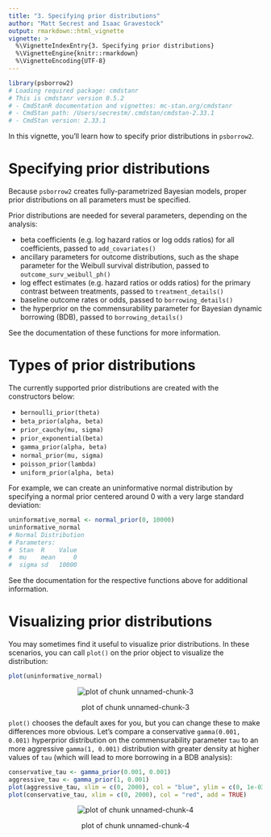 ```yaml
---
title: "3. Specifying prior distributions"
author: "Matt Secrest and Isaac Gravestock"
output: rmarkdown::html_vignette
vignette: >
  %\VignetteIndexEntry{3. Specifying prior distributions}
  %\VignetteEngine{knitr::rmarkdown}
  %\VignetteEncoding{UTF-8}
---
```





```r
library(psborrow2)
# Loading required package: cmdstanr
# This is cmdstanr version 0.5.2
# - CmdStanR documentation and vignettes: mc-stan.org/cmdstanr
# - CmdStan path: /Users/secrestm/.cmdstan/cmdstan-2.33.1
# - CmdStan version: 2.33.1
```


In this vignette, you'll learn how to specify prior distributions in `psborrow2`.

# Specifying prior distributions
Because `psborrow2` creates fully-parametrized Bayesian models,
proper prior distributions on all parameters must be specified. \bold{`psborrow2`
does not provide any default prior distributions by design: users must
specify these.}

Prior distributions are needed for several parameters,
depending on the analysis:

* beta coefficients (e.g. log hazard ratios or log odds ratios) for all
coefficients, passed to `add_covariates()`
* ancillary parameters for outcome distributions, such as the shape parameter
for the Weibull survival distribution, passed to `outcome_surv_weibull_ph()`
* log effect estimates (e.g. hazard ratios or odds ratios) for the primary
contrast between treatments, passed to `treatment_details()`
* baseline outcome rates or odds, passed to `borrowing_details()`
* the hyperprior on the commensurability parameter for
Bayesian dynamic borrowing (BDB), passed to `borrowing_details()`

See the documentation of these functions for more information.

# Types of prior distributions
The currently supported prior distributions are created with the
constructors below:

* `bernoulli_prior(theta)`
* `beta_prior(alpha, beta)`
* `prior_cauchy(mu, sigma)`
* `prior_exponential(beta)`
* `gamma_prior(alpha, beta)`
* `normal_prior(mu, sigma)`
* `poisson_prior(lambda)`
* `uniform_prior(alpha, beta)`

For example, we can create an uninformative normal distribution by specifying
a normal prior centered around 0 with a very large standard deviation:


```r
uninformative_normal <- normal_prior(0, 10000)
uninformative_normal
# Normal Distribution
# Parameters:
#  Stan  R    Value
#  mu    mean     0
#  sigma sd   10000
```

See the documentation for the respective functions above for additional
information.

# Visualizing prior distributions

You may sometimes find it useful to visualize prior distributions. In these
scenarios, you can call `plot()` on the prior object to visualize the
distribution:


```r
plot(uninformative_normal)
```

<div class="figure" style="text-align: center">
<img src="figure-prior_distributions-unnamed-chunk-3-1.png" alt="plot of chunk unnamed-chunk-3"  />
<p class="caption">plot of chunk unnamed-chunk-3</p>
</div>

`plot()` chooses the default axes for you, but you can change these to
make differences more obvious. Let's compare
a conservative `gamma(0.001, 0.001)` hyperprior distribution on the
commensurability parameter `tau` to an more aggressive `gamma(1, 0.001)`
distribution with greater density at higher values of `tau` (which
will lead to more borrowing in a BDB analysis):


```r
conservative_tau <- gamma_prior(0.001, 0.001)
aggressive_tau <- gamma_prior(1, 0.001)
plot(aggressive_tau, xlim = c(0, 2000), col = "blue", ylim = c(0, 1e-03))
plot(conservative_tau, xlim = c(0, 2000), col = "red", add = TRUE)
```

<div class="figure" style="text-align: center">
<img src="figure-prior_distributions-unnamed-chunk-4-1.png" alt="plot of chunk unnamed-chunk-4"  />
<p class="caption">plot of chunk unnamed-chunk-4</p>
</div>
